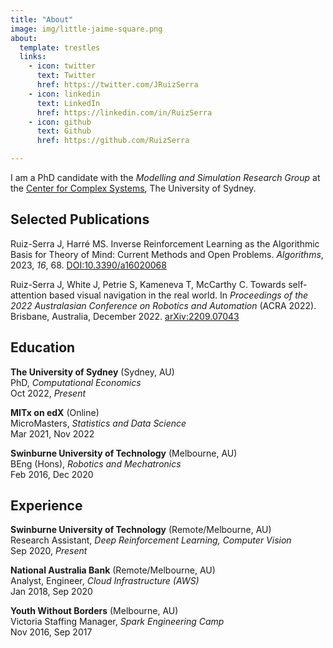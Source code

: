 ```yaml
---
title: "About"
image: img/little-jaime-square.png
about:
  template: trestles
  links:
    - icon: twitter
      text: Twitter
      href: https://twitter.com/JRuizSerra
    - icon: linkedin
      text: LinkedIn
      href: https://linkedin.com/in/RuizSerra
    - icon: github
      text: Github
      href: https://github.com/RuizSerra

---
```


I am a PhD candidate with the *Modelling and Simulation Research Group* at the [Center for Complex Systems](https://www.sydney.edu.au/engineering/our-research/complex-systems.html), The University of Sydney.



## Selected Publications

Ruiz-Serra J, Harré MS. Inverse Reinforcement Learning as the Algorithmic Basis for Theory of Mind: Current Methods and Open Problems. *Algorithms*, 2023, *16*, 68. [DOI:10.3390/a16020068](https://doi.org/10.3390/a16020068)

Ruiz-Serra J, White J, Petrie S, Kameneva T, McCarthy C. Towards self-attention based visual navigation in the real world. In *Proceedings of the 2022 Australasian Conference on Robotics and Automation* (ACRA 2022). Brisbane, Australia, December 2022. [arXiv:2209.07043](https://doi.org/10.48550/arXiv.2209.07043)

## Education

**The University of Sydney** (Sydney, AU)  
PhD, *Computational Economics*  
Oct 2022, *Present*

**MITx on edX** (Online)  
MicroMasters, *Statistics and Data Science*  
Mar 2021, Nov 2022

**Swinburne University of Technology** (Melbourne, AU)  
BEng (Hons), *Robotics and Mechatronics*  
Feb 2016, Dec 2020  

## Experience

**Swinburne University of Technology** (Remote/Melbourne, AU)  
Research Assistant, *Deep Reinforcement Learning, Computer Vision*  
Sep 2020, *Present*

**National Australia Bank** (Remote/Melbourne, AU)  
Analyst, Engineer, *Cloud Infrastructure (AWS)*  
Jan 2018, Sep 2020

**Youth Without Borders** (Melbourne, AU)  
Victoria Staffing Manager, *Spark Engineering Camp*  
Nov 2016, Sep 2017

